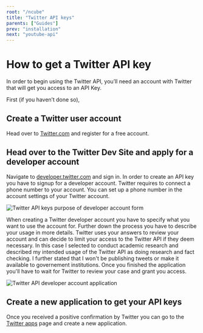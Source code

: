 ```yaml
---
root: "/ncube"
title: "Twitter API keys"
parents: ["Guides"]
prev: "installation"
next: "youtube-api"
---
```


# How to get a Twitter API key

In order to begin using the Twitter API, you’ll need an account with Twitter that will get you access to an API Key.

First (if you haven’t done so),

## Create a Twitter user account

Head over to [Twitter.com](https://twitter.com/) and register for a free account.

## Head over to the Twitter Dev Site and apply for a developer account

Navigate to [developer.twitter.com](https://developer.twitter.com/) and sign in. In order to create an API key you have to signup for a developer account. Twitter requires to connect a phone number to your account. You can set up a phone number in the account settings of your Twitter account.

![Twitter API keys purpose of developer account form](../assets/twitter-api-purpose-form.png "Twitter API keys purpose")

When creating a Twitter developer account you have to specify what you want to use the account for. Further down the process you have to describe your usage in more details. Twitter uses your answers to review your account and can decide to limit your access to the Twitter API if they deem necessary. In this case I selected to conduct academic research and described my intended usage of the Twitter API as doing research and fact checking. I further stated that I won't be publishing tweets or make it available to governement institutions. Once you finished the application you'll have to wait for Twitter to review your case and grant you access.

![Twitter API developer account application](../assets/twitter-api-application.png "Twitter API developer application")

## Create a new application to get your API keys

Once you received a positive confirmation by Twitter you can go to the [Twitter apps](https://developer.twitter.com/en/apps) page and create a new application.
